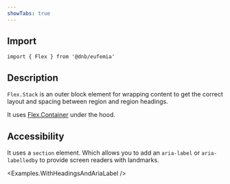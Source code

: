 ```yaml
---
showTabs: true
---
```



## Import

```tsx
import { Flex } from '@dnb/eufemia'
```

## Description

`Flex.Stack` is an outer block element for wrapping content to get the correct layout and spacing between region and region headings.

It uses [Flex.Container](/uilib/layout/flex/container) under the hood.

## Accessibility

It uses a `section` element. Which allows you to add an `aria-label` or `aria-labelledby` to provide screen readers with landmarks.

<Examples.WithHeadingsAndAriaLabel />
